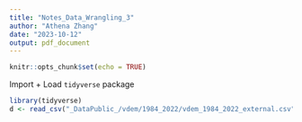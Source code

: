 ```yaml
---
title: "Notes_Data_Wrangling_3"
author: "Athena Zhang"
date: "2023-10-12"
output: pdf_document
---
```


```r
knitr::opts_chunk$set(echo = TRUE)
```

Import + Load `tidyverse` package

```r
library(tidyverse)
d <- read_csv("_DataPublic_/vdem/1984_2022/vdem_1984_2022_external.csv")
```
